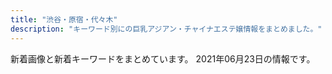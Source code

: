 ```yaml
---
title: "渋谷・原宿・代々木"
description: "キーワード別にの巨乳アジアン・チャイナエステ嬢情報をまとめました。"
---
```


新着画像と新着キーワードをまとめています。
2021年06月23日の情報です。

<DmmAffiliateIns />
<KeywordTable
  shops={
    [
    {
        "url": "http://awaawa-fairy.work/",
        "station": "JR\u6e0b\u8c37\u99c5\u897f\u53e3",
        "img_links": [
            "http://awaawa-fairy.work/sp/img/mv.jpg",
            "http://awaawa-fairy.work/sp/img/sta18.png",
            "http://awaawa-fairy.work/img/sta28.png",
            "http://awaawa-fairy.work/img/mo.png",
            "http://awaawa-fairy.work/sp/img/sta22.png",
            "http://awaawa-fairy.work/sp/img/line.jpg",
            "http://awaawa-fairy.work/sp/img/pic.jpg",
            "http://awaawa-fairy.work/sp/img/sta27.png",
            "http://awaawa-fairy.work/sp/img/sta17.png",
            "http://awaawa-fairy.work/img/st22.png",
            "http://awaawa-fairy.work/sp/img/t-o.jpg",
            "http://awaawa-fairy.work/sp/img/sta29.png",
            "http://awaawa-fairy.work/sp/img/botton.jpg",
            "http://awaawa-fairy.work/img/sta22.png",
            "http://awaawa-fairy.work/img/st26.png",
            "http://awaawa-fairy.work/img/st18.png",
            "http://awaawa-fairy.work/img/st018.png",
            "http://awaawa-fairy.work/sp/img/tit.jpg",
            "http://awaawa-fairy.work/sp/img/tel.jpg",
            "http://awaawa-fairy.work/sp/img/p-18.png",
            "http://awaawa-fairy.work/img/st4.png",
            "http://awaawa-fairy.work/sp/img/t-s.jpg",
            "http://awaawa-fairy.work/img/sta18.png",
            "http://awaawa-fairy.work/sp/img/time.jpg",
            "http://awaawa-fairy.work/sp/img/pc.jpg",
            "http://awaawa-fairy.work/img/nos.png",
            "http://awaawa-fairy.work/img/sta26.png",
            "http://awaawa-fairy.work/img/sta15.png",
            "http://awaawa-fairy.work/sp/img/add.jpg",
            "http://awaawa-fairy.work/img/sta27.png",
            "http://awaawa-fairy.work/sp/img/sta15.png",
            "http://awaawa-fairy.work/img/head.png",
            "http://awaawa-fairy.work/sp/img/p-22.png",
            "http://awaawa-fairy.work/img/st29.png",
            "http://awaawa-fairy.work/img/st15.png",
            "http://awaawa-fairy.work/sp/img/sta28.png",
            "http://awaawa-fairy.work/img/st17.png",
            "http://awaawa-fairy.work/sp/img/sta26.png",
            "http://awaawa-fairy.work/sp/img/t-a.jpg",
            "http://awaawa-fairy.work/sp/img/p-28.png",
            "http://awaawa-fairy.work/img/sta17.png",
            "http://awaawa-fairy.work/sp/img/info.jpg",
            "http://awaawa-fairy.work/img/st017.png",
            "http://awaawa-fairy.work/img/st27.png",
            "http://awaawa-fairy.work/sp/img/sys.jpg",
            "http://awaawa-fairy.work/img/st28.png",
            "http://awaawa-fairy.work/sp/img/t-r.jpg",
            "http://awaawa-fairy.work/img/bottom.png",
            "http://awaawa-fairy.work/sp/img/t-t.jpg",
            "http://awaawa-fairy.work/img/sta29.png"
        ],
        "keywords": {
            "D": 4,
            "F": 1,
            "88": 5,
            "85": 4,
            "E": 2,
            "86": 3,
            "C": 17,
            "87": 5
        },
        "name": "\u6ce1\u6ce1\u30d5\u30a7\u30a2\u30ea\u30fc"
    },
    {
        "name": "Angel",
        "keywords": {
            "D": 8,
            "86": 6,
            "E": 4,
            "87": 6,
            "88": 2,
            "C": 2
        },
        "station": "JR\u6e0b\u8c37\u99c5\u5bae\u76ca\u5742\u53e3",
        "url": "http://angel.est.cm/",
        "img_links": [
            "http://angel.est.cm/photos/sites/23/2019/05/2019051010094757.jpg",
            "http://angel.est.cm/photos/sites/23/2019/05/2019051010094759.jpg",
            "http://angel.est.cm/img/r2.jpg",
            "http://angel.est.cm/photos/sites/23/2019/05/2019051010094797.jpg",
            "http://angel.est.cm/img/r1.jpg",
            "http://angel.est.cm/img/top.png",
            "http://angel.est.cm/photos/sites/23/2019/05/2019051010094748.jpg",
            "http://angel.est.cm/img/footer.png",
            "http://angel.est.cm/img/r3.jpg",
            "http://angel.est.cm/photos/sites/23/2016/08/staff2.jpg",
            "http://angel.est.cm/photos/sites/23/2018/10/2018100318475591.jpg",
            "http://angel.est.cm/img/r4.jpg",
            "http://angel.est.cm/photos/sites/23/2019/11/2019110102361631.jpg"
        ]
    },
    {
        "keywords": {},
        "url": "http://www.kaede-es.club/",
        "station": "JR\u4ee3\u3005\u6728\u99c5",
        "name": "\u6953",
        "img_links": [
            "http://www.kaede-es.club/images/nav/nav-staff.jpg",
            "http://www.kaede-es.club/images/staff/2/7.jpg",
            "http://www.kaede-es.club/images/nav/nav-job.jpg",
            "http://www.kaede-es.club/images/shop/DSC_0087-221x300.jpg",
            "http://www.kaede-es.club/psd/off32.jpg",
            "http://www.kaede-es.club/images/staff/neinei2.jpg",
            "http://www.kaede-es.club/images/index-tiba_13.jpg",
            "http://www.kaede-es.club/images/staff/900938665947495901-225x300.jpg",
            "http://www.kaede-es.club/images/staff/2/momo.jpg",
            "http://www.kaede-es.club/images/t-off-ico.jpg",
            "http://www.kaede-es.club/images/staff/4/yuyu2.jpg",
            "http://www.kaede-es.club/images/nav/nav-sys.jpg",
            "http://www.kaede-es.club/images/shop/DSC_0998-199x300.jpg",
            "http://www.kaede-es.club/images/staff/4/sati.jpg",
            "http://www.kaede-es.club/images/index-tiba_02.jpg",
            "http://www.kaede-es.club/css/2.jpeg",
            "http://www.kaede-es.club/psd/off2-1.jpg",
            "http://www.kaede-es.club/images/index-tiba_10.jpg",
            "http://www.kaede-es.club/images/staff/2/riri.jpg",
            "http://www.kaede-es.club/images/staff/mimi.jpg",
            "http://www.kaede-es.club/images/staff/2/hana.jpg",
            "http://www.kaede-es.club/images/index-tiba_04.jpg",
            "http://www.kaede-es.club/images/staff/6.jpg",
            "http://www.kaede-es.club/images/shop/DSC_0086-300x199.jpg",
            "http://www.kaede-es.club/images/index-tiba_09.jpg"
        ]
    },
    {
        "name": "\u30b9\u30ef\u30f3",
        "img_links": [
            "http://www.e-god.work/images/4.jpg",
            "http://www.e-god.work/images/head.jpg",
            "http://www.e-god.work/images/interior_t.jpg",
            "http://www.e-god.work/img/zb.jpg",
            "http://www.e-god.work/images/1.jpg",
            "http://www.e-god.work/images/int2.jpg",
            "http://www.e-god.work/images/sys1.jpg",
            "http://www.e-god.work/images/news.jpg",
            "http://www.e-god.work/images/line.png",
            "http://www.e-god.work/images/tel.jpg",
            "http://www.e-god.work/images/int1.jpg",
            "http://www.e-god.work/img/yuki1.jpg",
            "http://www.e-god.work/images/staff_t.jpg",
            "http://www.e-god.work/images/sys2.jpg",
            "http://www.e-god.work/images/info.jpg",
            "http://www.e-god.work/images/mobile.jpg",
            "http://www.e-god.work/img/eri1.jpg",
            "http://www.e-god.work/images/2.jpg",
            "http://www.e-god.work/img/koko1.jpg",
            "http://www.e-god.work/images/ais.jpg",
            "http://www.e-god.work/img/koko2.jpg"
        ],
        "url": "http://www.e-god.work/",
        "station": "JR\u6e0b\u8c37\u99c5\u30cf\u30c1\u516c\u53e3",
        "keywords": {}
    },
    {
        "url": "http://kokoronosato.tyo.cm/",
        "name": "\u68ee\u306e\u9999",
        "keywords": {
            "85": 4,
            "D": 24,
            "83": 4,
            "87": 8,
            "86": 12,
            "C": 19
        },
        "img_links": [
            "http://kokoronosato.tyo.cm/link/88x31b.jpg",
            "http://kokoronosato.tyo.cm/photos/sites/15/2020/08/2020082205444313.jpg",
            "http://kokoronosato.tyo.cm/link/8831.jpg",
            "http://kokoronosato.tyo.cm/photos/sites/15/2019/07/2019072809450776.jpg",
            "http://kokoronosato.tyo.cm/images/themes/pink/line.png",
            "http://kokoronosato.tyo.cm/photos/sites/15/2020/08/2020082205444661.jpg",
            "http://kokoronosato.tyo.cm/images/themes/pink/s_link.png",
            "http://kokoronosato.tyo.cm/link/esthelove88-31.jpg",
            "http://kokoronosato.tyo.cm/images/themes/pink/s_ranking.png",
            "http://kokoronosato.tyo.cm/images/themes/pink/no1.png",
            "http://kokoronosato.tyo.cm/images/themes/pink/s_pickup.png",
            "http://menlog.net/link/menlog8831.jpg",
            "http://kokoronosato.tyo.cm/images/room1.jpg",
            "http://kokoronosato.tyo.cm/images/room2.jpg",
            "http://kokoronosato.tyo.cm/images/themes/pink/no2.png",
            "http://kokoronosato.tyo.cm/link/massage-de_88_31.jpg",
            "http://kokoronosato.tyo.cm/link/e0016.jpg",
            "http://kokoronosato.tyo.cm/images/room4.jpg",
            "http://kokoronosato.tyo.cm/images/themes/pink/r3.jpg",
            "http://kokoronosato.tyo.cm/images/themes/pink/s_staff.png",
            "http://kokoronosato.tyo.cm/images/themes/pink/s_newface.png",
            "http://kokoronosato.tyo.cm/images/room3.jpg",
            "http://kokoronosato.tyo.cm/photos/sites/15/2020/08/2020082203150030.jpg",
            "http://kokoronosato.tyo.cm/photos/sites/15/2020/08/2020082203135850.jpg",
            "http://kokoronosato.tyo.cm/photos/sites/15/2019/07/2019072809445954.jpg",
            "http://kokoronosato.tyo.cm/photos/sites/15/2019/07/2019072809465934.jpg",
            "http://kokoronosato.tyo.cm/photos/sites/15/2019/07/2019072809470568.jpg",
            "http://kokoronosato.tyo.cm/images/themes/pink/s_news.png",
            "http://kokoronosato.tyo.cm/link/walker88.jpg",
            "http://kokoronosato.tyo.cm/photos/sites/15/2020/08/2020082205443766.jpg",
            "http://kokoronosato.tyo.cm/images/themes/pink/mobile.jpg"
        ],
        "station": "JR\u6e0b\u8c37\u99c5\u6771\u53e3"
    },
    {
        "name": "\u9ec4\u91d1\u6d77\u5cb8",
        "keywords": {
            "86": 14,
            "D": 16,
            "E": 7,
            "C": 60,
            "84": 58,
            "87": 13
        },
        "img_links": [
            "http://www.ogon.work/staff/ayumi3.jpg",
            "http://www.ogon.work/staff/yuki2.jpg",
            "http://www.ogon.work/staff/ayumi2.jpg",
            "http://www.ogon.work/staff/hana1.jpg",
            "http://www.ogon.work/img/bana03.jpg",
            "http://www.ogon.work/staff/ai1.jpg",
            "http://www.ogon.work/img/bana02.jpg",
            "http://www.ogon.work/staff/ai2.jpg",
            "http://www.ogon.work/staff/yuki1.jpg",
            "http://www.ogon.work/staff/ayumi1.jpg",
            "http://www.ogon.work/staff/aya1.jpg",
            "http://www.ogon.work/staff/aya3.jpg",
            "http://www.ogon.work/staff/ai3.jpg",
            "http://www.ogon.work/staff/momo1.jpg",
            "http://www.ogon.work/img/icon/new.jpg",
            "http://www.ogon.work/img/contentsbottom.png",
            "http://www.ogon.work/staff/aya2.jpg",
            "http://www.ogon.work/img/s/s_qa.png",
            "http://www.ogon.work/img/interior.jpg"
        ],
        "station": "JR\u6e0b\u8c37\u99c5\u30cf\u30c1\u516c\u53e3",
        "url": "http://www.ogon.work/"
    },
    {
        "keywords": {},
        "name": "\u30a2\u30a4\u30b7\u30f3",
        "station": "JR\u6e0b\u8c37\u99c5",
        "img_links": [
            "http://www.aixin.co.jp/images/wanted/wanted.png",
            "http://www.aixin.co.jp/images/staff/mimi2/mimi2.png",
            "http://www.aixin.co.jp/images/staff/mika2/1.png",
            "http://www.aixin.co.jp/images/staff/ruri2/ruri2.png",
            "http://www.aixin.co.jp/images/top/top.jpg",
            "http://www.aixin.co.jp/images/costume/2.png",
            "http://www.aixin.co.jp/images/map/google.png",
            "http://www.aixin.co.jp/images/costume/1.png",
            "http://www.aixin.co.jp/images/staff/yui2/yui2.png",
            "http://www.aixin.co.jp/images/price/hirou.jpg",
            "http://www.aixin.co.jp/images/price/tokusen.jpg",
            "http://www.aixin.co.jp/images/staff/koko/koko.png",
            "http://www.aixin.co.jp/images/costume/3.png",
            "http://www.aixin.co.jp/images/staff/jyujyu/1.jpg",
            "http://www.aixin.co.jp/images/staff/ruru2/ruru2.jpg",
            "http://www.aixin.co.jp/images/staff/rara/rara.png",
            "http://www.aixin.co.jp/images/top_pic/top2.jpg",
            "http://www.aixin.co.jp/images/staff/ayaka/ayaka.jpg",
            "http://www.aixin.co.jp/images/staff/yuzu/yuzu.jpg",
            "http://www.aixin.co.jp/images/price/long.jpg",
            "http://www.aixin.co.jp/images/staff/chiemi/1.jpg",
            "http://www.aixin.co.jp/images/staff/eri/eri.png",
            "http://www.aixin.co.jp/images/staff/haruka2/haruka2.png",
            "http://www.aixin.co.jp/images/staff/miharu/miharu.png",
            "http://www.aixin.co.jp/images/staff/aki/aki.png",
            "http://www.aixin.co.jp/images/staff/ran/ran.png",
            "http://www.aixin.co.jp/images/staff/sara/1.jpg",
            "http://www.aixin.co.jp/images/staff/mika2/2.png",
            "http://www.aixin.co.jp/images/costume/6.png",
            "http://www.aixin.co.jp/images/costume/4.png",
            "http://www.aixin.co.jp/images/costume/7.png",
            "http://www.aixin.co.jp/images/staff/mika2/mika2.png",
            "http://www.aixin.co.jp/images/price/aroma.jpg",
            "http://www.aixin.co.jp/images/staff/mina/2.jpg",
            "http://www.aixin.co.jp/images/staff/ayaka/1.jpg",
            "http://www.aixin.co.jp/images/staff/miki/miki.jpg",
            "http://www.aixin.co.jp/images/staff/yuzu/2.jpg",
            "http://www.aixin.co.jp/images/staff/chiemi/chiemi.jpg",
            "http://www.aixin.co.jp/images/staff/mirai/mirai.png",
            "http://www.aixin.co.jp/images/staff/miya2/miya2.jpg",
            "http://www.aixin.co.jp/images/staff/akane/akane.png",
            "http://www.aixin.co.jp/images/staff/sara/sara.jpg",
            "http://www.aixin.co.jp/images/staff/miki/2.jpg",
            "http://www.aixin.co.jp/images/staff/jyujyu/jyujyu.jpg"
        ],
        "url": "http://www.aixin.co.jp/"
    }
]
}
/>
<DmmAffiliateScript />
